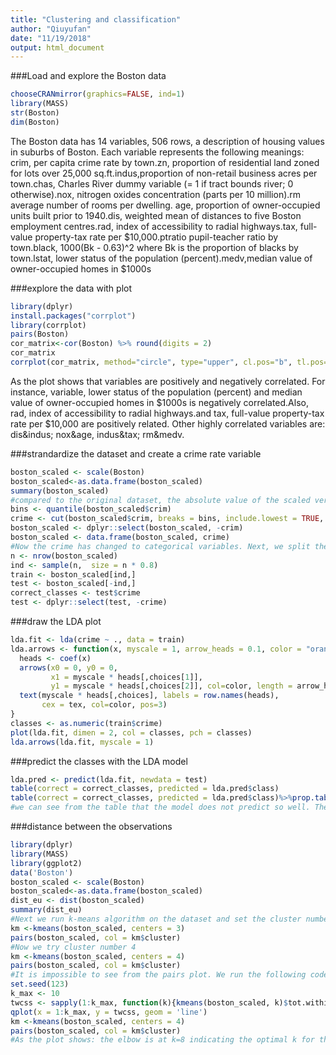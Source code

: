 ```yaml
---
title: "Clustering and classification"
author: "Qiuyufan"
date: "11/19/2018"
output: html_document
---
```


###Load and explore the Boston data
```r
chooseCRANmirror(graphics=FALSE, ind=1)
library(MASS)
str(Boston)
dim(Boston)

```
The Boston data has 14 variables, 506 rows, a description of housing values in suburbs of Boston. Each variable represents the following meanings: crim, per capita crime rate by town.zn, proportion of residential land zoned for lots over 25,000 sq.ft.indus,proportion of non-retail business acres per town.chas, Charles River dummy variable (= 1 if tract bounds river; 0 otherwise).nox, nitrogen oxides concentration (parts per 10 million).rm
average number of rooms per dwelling. age, proportion of owner-occupied units built prior to 1940.dis, weighted mean of distances to five Boston employment centres.rad, index of accessibility to radial highways.tax, full-value property-tax rate per \$10,000.ptratio
pupil-teacher ratio by town.black, 1000(Bk - 0.63)^2 where Bk is the proportion of blacks by town.lstat, lower status of the population (percent).medv,median value of owner-occupied homes in \$1000s

###explore the data with plot 
```r
library(dplyr)
install.packages("corrplot")
library(corrplot)
pairs(Boston)
cor_matrix<-cor(Boston) %>% round(digits = 2)
cor_matrix
corrplot(cor_matrix, method="circle", type="upper", cl.pos="b", tl.pos="d", tl.cex = 0.6)
```
As the plot shows that variables are positively and negatively correlated. For instance, variable, lower status of the population (percent) and median value of owner-occupied homes in \$1000s is negatively correlated.Also, rad, index of accessibility to radial highways.and tax, full-value property-tax rate per \$10,000 are positively related. Other highly correlated variables are: dis&indus; nox&age, indus&tax; rm&medv. 


###strandardize the dataset and create a crime rate variable

```r
boston_scaled <- scale(Boston)
boston_scaled<-as.data.frame(boston_scaled)
summary(boston_scaled)
#compared to the original dataset, the absolute value of the scaled version becomes smaller. Plus, they are scaled negatively and positively based on 0 value. Now they become easy to compare. 
bins <- quantile(boston_scaled$crim)
crime <- cut(boston_scaled$crim, breaks = bins, include.lowest = TRUE, labels = c("low", "med_low", "med_high", "high"))
boston_scaled <- dplyr::select(boston_scaled, -crim)
boston_scaled <- data.frame(boston_scaled, crime)
#Now the crime has changed to categorical variables. Next, we split the data: 
n <- nrow(boston_scaled)
ind <- sample(n,  size = n * 0.8)
train <- boston_scaled[ind,]
test <- boston_scaled[-ind,]
correct_classes <- test$crime
test <- dplyr::select(test, -crime)

```

###draw the LDA plot
```r
lda.fit <- lda(crime ~ ., data = train)
lda.arrows <- function(x, myscale = 1, arrow_heads = 0.1, color = "orange", tex = 0.75, choices = c(1,2)){
  heads <- coef(x)
  arrows(x0 = 0, y0 = 0, 
         x1 = myscale * heads[,choices[1]], 
         y1 = myscale * heads[,choices[2]], col=color, length = arrow_heads)
  text(myscale * heads[,choices], labels = row.names(heads), 
       cex = tex, col=color, pos=3)
}
classes <- as.numeric(train$crime)
plot(lda.fit, dimen = 2, col = classes, pch = classes)
lda.arrows(lda.fit, myscale = 1)
```
###predict the classes with the LDA model
```r
lda.pred <- predict(lda.fit, newdata = test)
table(correct = correct_classes, predicted = lda.pred$class)
table(correct = correct_classes, predicted = lda.pred$class)%>%prop.table()%>%addmargins()
#we can see from the table that the model does not predict so well. The predictor predicts med_low crime best. Worst at predicting med_high crime.   
```
###distance between the observations
```r
library(dplyr)
library(MASS)
library(ggplot2)
data('Boston')
boston_scaled <- scale(Boston)
boston_scaled<-as.data.frame(boston_scaled)
dist_eu <- dist(boston_scaled)
summary(dist_eu)
#Next we run k-means algorithm on the dataset and set the cluster number 3
km <-kmeans(boston_scaled, centers = 3)
pairs(boston_scaled, col = km$cluster)
#Now we try cluster number 4
km <-kmeans(boston_scaled, centers = 4)
pairs(boston_scaled, col = km$cluster)
#It is impossible to see from the pairs plot. We run the following codes to determine k
set.seed(123)
k_max <- 10
twcss <- sapply(1:k_max, function(k){kmeans(boston_scaled, k)$tot.withinss})
qplot(x = 1:k_max, y = twcss, geom = 'line')
km <-kmeans(boston_scaled, centers = 4)
pairs(boston_scaled, col = km$cluster)
#As the plot shows: the elbow is at k=8 indicating the optimal k for this dataset

```






